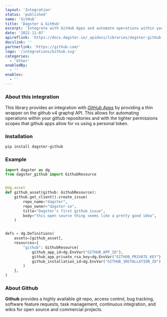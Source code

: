 ```yaml
---
layout: 'Integration'
status: 'published'
name: 'GitHub'
title: 'Dagster & GitHub'
excerpt: 'Integrate with GitHub Apps and automate operations within your github repositories.'
date: '2022-11-07'
apireflink: 'https://docs.dagster.io/_apidocs/libraries/dagster-github'
docslink: ''
partnerlink: 'https://github.com/'
logo: '/integrations/Github.svg'
categories:
  - 'Other'
enabledBy:
  - ''
enables:
  - ''
---
```


### About this integration

This library provides an integration with _[GitHub Apps](https://docs.github.com/en/developers/apps/getting-started-with-apps/about-apps)_ by providing a thin wrapper on the github v4 graphql API. This allows for automating operations within your github repositories and with the tighter permissions scopes that github apps allow for vs using a personal token.

### Installation

```bash
pip install dagster-github
```

### Example

```python
import dagster as dg
from dagster_github import GithubResource


@dg.asset
def github_asset(github: GithubResource):
    github.get_client().create_issue(
        repo_name="dagster",
        repo_owner="dagster-io",
        title="Dagster's first github issue",
        body="this open source thing seems like a pretty good idea",
    )


defs = dg.Definitions(
    assets=[github_asset],
    resources={
        "github": GithubResource(
            github_app_id=dg.EnvVar("GITHUB_APP_ID"),
            github_app_private_rsa_key=dg.EnvVar("GITHUB_PRIVATE_KEY"),
            github_installation_id=dg.EnvVar("GITHUB_INSTALLATION_ID"),
        )
    },
)
```

### About Github

**Github** provides a highly available git repo, access control, bug tracking, software feature requests, task management, continuous integration, and wikis for open source and commercial projects.

